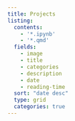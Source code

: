 ---
title: Projects
listing:
  contents:
    - '*.ipynb'
    - '*.qmd'
  fields:
    - image
    - title
    - categories
    - description
    - date
    - reading-time
  sort: "date desc"
  type: grid
  categories: true
---
